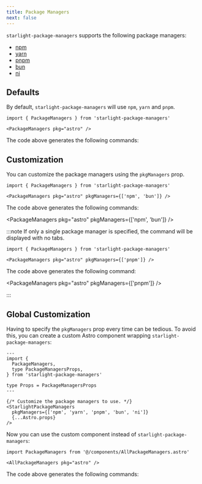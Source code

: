 ```yaml
---
title: Package Managers
next: false
---
```



`starlight-package-managers` supports the following package managers:

- [npm](https://www.npmjs.com)
- [yarn](https://yarnpkg.com)
- [pnpm](https://pnpm.io)
- [bun](https://bun.sh)
- [ni](https://github.com/antfu/ni)

## Defaults

By default, `starlight-package-managers` will use `npm`, `yarn` and `pnpm`.

```mdx
import { PackageManagers } from 'starlight-package-managers'

<PackageManagers pkg="astro" />
```

The code above generates the following commands:

<PackageManagers pkg="astro" />

## Customization

You can customize the package managers using the `pkgManagers` prop.

```mdx
import { PackageManagers } from 'starlight-package-managers'

<PackageManagers pkg="astro" pkgManagers={['npm', 'bun']} />
```

The code above generates the following commands:

<PackageManagers pkg="astro" pkgManagers={['npm', 'bun']} />

:::note
If only a single package manager is specified, the command will be displayed with no tabs.

```mdx
import { PackageManagers } from 'starlight-package-managers'

<PackageManagers pkg="astro" pkgManagers={['pnpm']} />
```

The code above generates the following command:

<PackageManagers pkg="astro" pkgManagers={['pnpm']} />

:::

## Global Customization

Having to specify the `pkgManagers` prop every time can be tedious. To avoid this, you can create a custom Astro component wrapping `starlight-package-managers`:

```astro
---
import {
  PackageManagers,
  type PackageManagersProps,
} from 'starlight-package-managers'

type Props = PackageManagersProps
---

{/* Customize the package managers to use. */}
<StarlightPackageManagers
  pkgManagers={['npm', 'yarn', 'pnpm', 'bun', 'ni']}
  {...Astro.props}
/>
```

Now you can use the custom component instead of `starlight-package-managers`:

```mdx
import PackageManagers from '@/components/AllPackageManagers.astro'

<AllPackageManagers pkg="astro" />
```

The code above generates the following commands:

<AllPackageManagers pkg="astro" />

